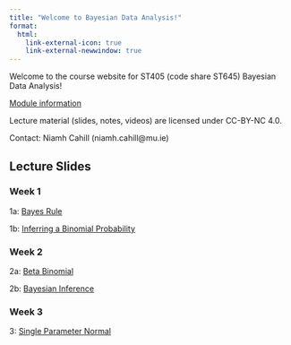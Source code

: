 ```yaml
---
title: "Welcome to Bayesian Data Analysis!"
format:
  html:
    link-external-icon: true
    link-external-newwindow: true
---
```


Welcome to the course website for ST405 (code share ST645) Bayesian Data Analysis!

[Module information](https://ncahill89.github.io/ST405/0-Information.html)

Lecture material (slides, notes, videos) are licensed under CC-BY-NC 4.0.

Contact: Niamh Cahill (niamh.cahill\@mu.ie)

## Lecture Slides

### Week 1

1a: [Bayes Rule](https://ncahill89.github.io/ST405/1a-BayesRule.html)

1b: [Inferring a Binomial Probability](https://ncahill89.github.io/ST405/1b-InferringBinomialProp.html)

### Week 2

2a: [Beta Binomial](https://ncahill89.github.io/ST405/2a-BetaBinomial.html)

2b: [Bayesian Inference](https://ncahill89.github.io/ST405/2b-BayesianInference.html)

### Week 3

3: [Single Parameter Normal](https://ncahill89.github.io/ST405/3a-SingleParameterNormal.html)


